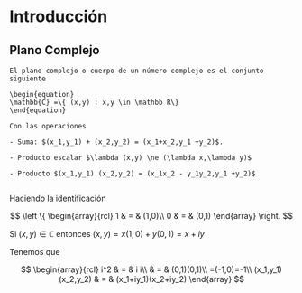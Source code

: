 \mainmatter

# Introducción 

## Plano Complejo

```definition
El plano complejo o cuerpo de un número complejo es el conjunto siguiente

\begin{equation}
\mathbb{C} =\{ (x,y) : x,y \in \mathbb R\}
\end{equation}

Con las operaciones

- Suma: $(x_1,y_1) + (x_2,y_2) = (x_1+x_2,y_1 +y_2)$.

- Producto escalar $\lambda (x,y) \ne (\lambda x,\lambda y)$

- Producto $(x_1,y_1) (x_2,y_2) = (x_1x_2 - y_1y_2,y_1 +y_2)$
  
```

Haciendo la identificación 

$$
\left \{ 
\begin{array}{rcl}
1 & = & (1,0)\\
0 & = & (0,1)
\end{array}
\right.
$$

Si $(x,y)\in \mathbb C$ entonces $(x,y)=x(1,0)+y(0,1)=x+iy$

Tenemos que

$$
\begin{array}{rcl}
i^2 & = & i i\\
& = & (0,1)(0,1)\\
=(-1,0)=-1\\
(x_1,y_1) (x_2,y_2) & = & (x_1+iy_1)(x_2+iy_2)
\end{array}
$$
